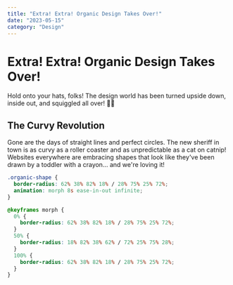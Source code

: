 ```yaml
---
title: "Extra! Extra! Organic Design Takes Over!"
date: "2023-05-15"
category: "Design"
---
```


# Extra! Extra! Organic Design Takes Over!

Hold onto your hats, folks! The design world has been turned upside down, inside out, and squiggled all over! 🎨✨

## The Curvy Revolution

Gone are the days of straight lines and perfect circles. The new sheriff in town is as curvy as a roller coaster and as unpredictable as a cat on catnip! Websites everywhere are embracing shapes that look like they've been drawn by a toddler with a crayon... and we're loving it!

```css
.organic-shape {
  border-radius: 62% 38% 82% 18% / 28% 75% 25% 72%;
  animation: morph 8s ease-in-out infinite;
}

@keyframes morph {
  0% {
    border-radius: 62% 38% 82% 18% / 28% 75% 25% 72%;
  }
  50% {
    border-radius: 18% 82% 38% 62% / 72% 25% 75% 28%;
  }
  100% {
    border-radius: 62% 38% 82% 18% / 28% 75% 25% 72%;
  }
}
```
